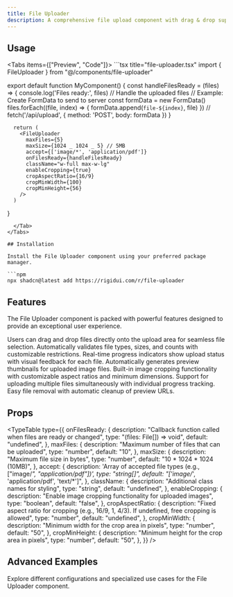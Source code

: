 ```yaml
---
title: File Uploader
description: A comprehensive file upload component with drag & drop support, progress tracking, file validation, and image cropping functionality.
---
```



## Usage

<Tabs items={["Preview", "Code"]}>
  <Tab value="Preview">
    <FileUploaderPreview />
  </Tab>
  <Tab value="Code">
    ```tsx title="file-uploader.tsx"
import { FileUploader } from "@/components/file-uploader"

export default function MyComponent() {
      const handleFilesReady = (files) => {
        console.log('Files ready:', files)
        // Handle the uploaded files
        // Example: Create FormData to send to server
        const formData = new FormData()
        files.forEach((file, index) => {
          formData.append(`file-${index}`, file)
        })
        // fetch('/api/upload', { method: 'POST', body: formData })
      }

      return (
        <FileUploader
          maxFiles={5}
          maxSize={1024 _ 1024 _ 5} // 5MB
          accept={['image/*', 'application/pdf']}
          onFilesReady={handleFilesReady}
          className="w-full max-w-lg"
          enableCropping={true}
          cropAspectRatio={16/9}
          cropMinWidth={100}
          cropMinHeight={56}
        />
      )

}

````
  </Tab>
</Tabs>

## Installation

Install the File Uploader component using your preferred package manager.

```npm
npx shadcn@latest add https://rigidui.com/r/file-uploader
````

## Features

The File Uploader component is packed with powerful features designed to provide an exceptional user experience.

<Cards>
  <Card title="Drag & Drop Support">
    Users can drag and drop files directly onto the upload area for seamless
    file selection.
  </Card>
  <Card title="File Validation">
    Automatically validates file types, sizes, and counts with customizable
    restrictions.
  </Card>
  <Card title="Upload Progress">
    Real-time progress indicators show upload status with visual feedback for
    each file.
  </Card>
  <Card title="Image Previews">
    Automatically generates preview thumbnails for uploaded image files.
  </Card>
  <Card title="Image Cropping">
    Built-in image cropping functionality with customizable aspect ratios and
    minimum dimensions.
  </Card>
  <Card title="Multiple Files">
    Support for uploading multiple files simultaneously with individual progress
    tracking.
  </Card>
  <Card title="File Management">
    Easy file removal with automatic cleanup of preview URLs.
  </Card>
</Cards>

## Props

<TypeTable
  type={{
    onFilesReady: {
      description: "Callback function called when files are ready or changed",
      type: "(files: File[]) => void",
      default: "undefined",
    },
    maxFiles: {
      description: "Maximum number of files that can be uploaded",
      type: "number",
      default: "10",
    },
    maxSize: {
      description: "Maximum file size in bytes",
      type: "number",
      default: "10 * 1024 * 1024 (10MB)",
    },
    accept: {
      description:
        'Array of accepted file types (e.g., ["image/*", "application/pdf"])',
      type: "string[]",
      default: "['image/*', 'application/pdf', 'text/*']",
    },
    className: {
      description: "Additional class names for styling",
      type: "string",
      default: "undefined",
    },
    enableCropping: {
      description: "Enable image cropping functionality for uploaded images",
      type: "boolean",
      default: "false",
    },
    cropAspectRatio: {
      description:
        "Fixed aspect ratio for cropping (e.g., 16/9, 1, 4/3). If undefined, free cropping is allowed",
      type: "number",
      default: "undefined",
    },
    cropMinWidth: {
      description: "Minimum width for the crop area in pixels",
      type: "number",
      default: "50",
    },
    cropMinHeight: {
      description: "Minimum height for the crop area in pixels",
      type: "number",
      default: "50",
    },
  }}
/>

## Advanced Examples

Explore different configurations and specialized use cases for the File Uploader component.

<FileUploaderAdvancedExamples />
